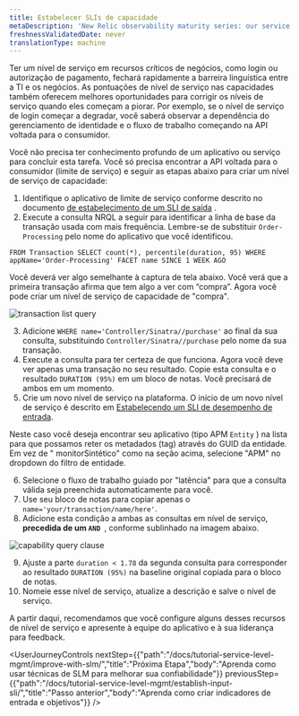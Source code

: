 ```yaml
---
title: Estabelecer SLIs de capacidade
metaDescription: 'New Relic observability maturity series: our service level management guide shows you how to easily measure and communicate the overall health, performance, and quality of your digital products and services to all stakeholders.'
freshnessValidatedDate: never
translationType: machine
---
```




Ter um nível de serviço em recursos críticos de negócios, como login ou autorização de pagamento, fechará rapidamente a barreira linguística entre a TI e os negócios. As pontuações de nível de serviço nas capacidades também oferecem melhores oportunidades para corrigir os níveis de serviço quando eles começam a piorar. Por exemplo, se o nível de serviço de login começar a degradar, você saberá observar a dependência do gerenciamento de identidade e o fluxo de trabalho começando na API voltada para o consumidor.

Você não precisa ter conhecimento profundo de um aplicativo ou serviço para concluir esta tarefa. Você só precisa encontrar a API voltada para o consumidor (limite de serviço) e seguir as etapas abaixo para criar um nível de serviço de capacidade:

1. Identifique o aplicativo de limite de serviço conforme descrito no documento [de estabelecimento de um SLI de saída](/docs/tutorial-service-level-mgmt/establish-output-sli/) .
2. Execute a consulta NRQL a seguir para identificar a linha de base da transação usada com mais frequência. Lembre-se de substituir `Order-Processing` pelo nome do aplicativo que você identificou.

```
FROM Transaction SELECT count(*), percentile(duration, 95) WHERE appName='Order-Processing' FACET name SINCE 1 WEEK AGO
```

Você deverá ver algo semelhante à captura de tela abaixo. Você verá que a primeira transação afirma que tem algo a ver com “compra”. Agora você pode criar um nível de serviço de capacidade de "compra".

<img
  alt="transaction list query"
  src={queriesnrqlTransactionListNrql}
/>

3. Adicione `WHERE name='Controller/Sinatra//purchase'` ao final da sua consulta, substituindo `Controller/Sinatra//purchase` pelo nome da sua transação.
4. Execute a consulta para ter certeza de que funciona. Agora você deve ver apenas uma transação no seu resultado. Copie esta consulta e o resultado `DURATION (95%)` em um bloco de notas. Você precisará de ambos em um momento.
5. Crie um novo nível de serviço na plataforma. O início de um novo nível de serviço é descrito em [Estabelecendo um SLI de desempenho de entrada](#establishing-input-sli).

Neste caso você deseja encontrar seu aplicativo (tipo APM `Entity` ) na lista para que possamos reter os metadados (tag) através do GUID da entidade. Em vez de " monitorSintético" como na seção acima, selecione "APM" no dropdown do filtro de entidade.

6. Selecione o fluxo de trabalho guiado por "latência" para que a consulta válida seja preenchida automaticamente para você.
7. Use seu bloco de notas para copiar apenas o `name='your/transaction/name/here'`.
8. Adicione esta condição a ambas as consultas em nível de serviço, **precedida de um `AND `**, conforme sublinhado na imagem abaixo.

<img
  alt="capability query clause"
  src={apmCapabilityFilterClause}
/>

9. Ajuste a parte `duration < 1.78` da segunda consulta para corresponder ao resultado `DURATION (95%)` na baseline original copiada para o bloco de notas.
10. Nomeie esse nível de serviço, atualize a descrição e salve o nível de serviço.

A partir daqui, recomendamos que você configure alguns desses recursos de nível de serviço e apresente à equipe do aplicativo e à sua liderança para feedback.

<UserJourneyControls
  nextStep={{"path":"/docs/tutorial-service-level-mgmt/improve-with-slm/","title":"Próxima Etapa","body":"Aprenda como usar técnicas de SLM para melhorar sua confiabilidade"}}
  previousStep={{"path":"/docs/tutorial-service-level-mgmt/establish-input-sli/","title":"Passo anterior","body":"Aprenda como criar indicadores de entrada e objetivos"}}
/>